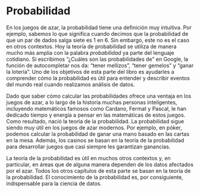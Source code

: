 # Probabilidad

En los juegos de azar, la probabilidad tiene una definición muy intuitiva. Por ejemplo, sabemos lo que significa cuando decimos que la probabilidad de que un par de dados salga siete es 1 en 6. Sin embargo, este no es el caso en otros contextos. Hoy la teoría de probabilidad se utiliza de manera mucho más amplia con la palabra _probabilidad_ ya parte del lenguaje cotidiano. Si escribimos "¿Cuáles son las probabilidades de" en Google, la función de autocompletar nos da: "tener mellizos", "tener gemelos" y "ganar la lotería". Uno de los objetivos de esta parte del libro es ayudarles a comprender cómo la probabilidad es útil para entender y describir eventos del mundo real cuando realizamos análisis de datos.

Dado que saber cómo calcular las probabilidades ofrece una ventaja en los juegos de azar, a lo largo de la historia muchas personas inteligentes, incluyendo matemáticos famosos como Cardano, Fermat y Pascal, le han dedicado tiempo y energía a pensar en las matemáticas de estos juegos. Como resultado, nació la teoría de la probabilidad. La probabilidad sigue siendo muy útil en los juegos de azar modernos. Por ejemplo, en póker, podemos calcular la probabilidad de ganar una mano basado en las cartas en la mesa. Además, los casinos se basan en la teoría de la probabilidad para desarrollar juegos que casi siempre les garantizan ganancias.

La teoría de la probabilidad es útil en muchos otros contextos y, en particular, en áreas que de alguna manera dependen de los datos afectados por el azar. Todos los otros capítulos de esta parte se basan en la teoría de la probabilidad. El conocimiento de la probabilidad es, por consiguiente, indispensable para la ciencia de datos.


